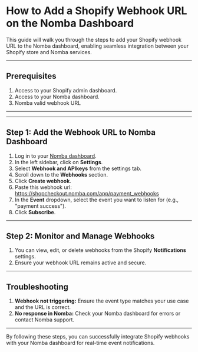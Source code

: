 # How to Add a Shopify Webhook URL on the Nomba Dashboard

This guide will walk you through the steps to add your Shopify webhook URL to the Nomba dashboard, enabling seamless integration between your Shopify store and Nomba services.

---

## Prerequisites

1. Access to your Shopify admin dashboard.
2. Access to your Nomba dashboard.
3. Nomba valid webhook URL

---

---

## Step 1: Add the Webhook URL to Nomba Dashboard

1. Log in to your [Nomba dashboard](https://dashboard.nomba.com/auth/login/).
2. In the left sidebar, click on **Settings**.
3. Select **Webhook and APIkeys** from the settings tab.
4. Scroll down to the **Webhooks** section.
5. Click **Create webhook**.
6. Paste this webhook url: https://shopcheckout.nomba.com/app/payment_webhooks
7. In the **Event** dropdown, select the event you want to listen for (e.g., "payment success").
8. Click **Subscribe**.

---

## Step 2: Monitor and Manage Webhooks

1. You can view, edit, or delete webhooks from the Shopify **Notifications** settings.
2. Ensure your webhook URL remains active and secure.

---

## Troubleshooting

1. **Webhook not triggering:** Ensure the event type matches your use case and the URL is correct.
2. **No response in Nomba:** Check your Nomba dashboard for errors or contact Nomba support.

---

By following these steps, you can successfully integrate Shopify webhooks with your Nomba dashboard for real-time event notifications.
